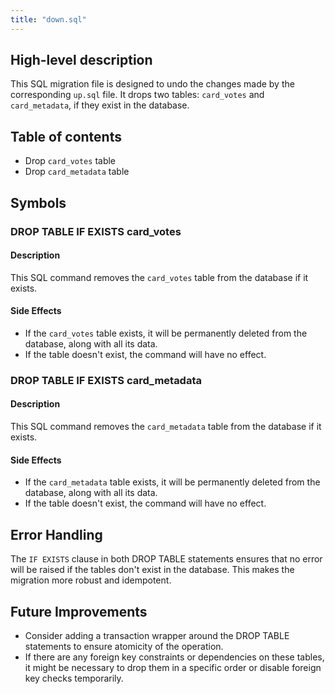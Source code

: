 ```yaml
---
title: "down.sql"
---
```


## High-level description
This SQL migration file is designed to undo the changes made by the corresponding `up.sql` file. It drops two tables: `card_votes` and `card_metadata`, if they exist in the database.

## Table of contents
- Drop `card_votes` table
- Drop `card_metadata` table

## Symbols

### DROP TABLE IF EXISTS card_votes
#### Description
This SQL command removes the `card_votes` table from the database if it exists.

#### Side Effects
- If the `card_votes` table exists, it will be permanently deleted from the database, along with all its data.
- If the table doesn't exist, the command will have no effect.

### DROP TABLE IF EXISTS card_metadata
#### Description
This SQL command removes the `card_metadata` table from the database if it exists.

#### Side Effects
- If the `card_metadata` table exists, it will be permanently deleted from the database, along with all its data.
- If the table doesn't exist, the command will have no effect.

## Error Handling
The `IF EXISTS` clause in both DROP TABLE statements ensures that no error will be raised if the tables don't exist in the database. This makes the migration more robust and idempotent.

## Future Improvements
- Consider adding a transaction wrapper around the DROP TABLE statements to ensure atomicity of the operation.
- If there are any foreign key constraints or dependencies on these tables, it might be necessary to drop them in a specific order or disable foreign key checks temporarily.